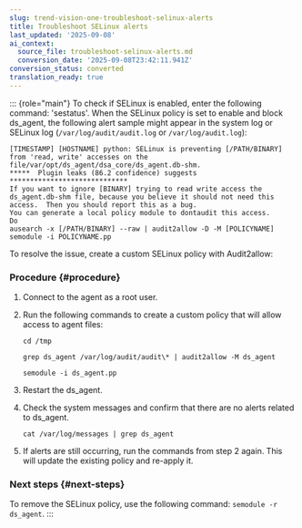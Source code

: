 ```yaml
---
slug: trend-vision-one-troubleshoot-selinux-alerts
title: Troubleshoot SELinux alerts
last_updated: '2025-09-08'
ai_context:
  source_file: troubleshoot-selinux-alerts.md
  conversion_date: '2025-09-08T23:42:11.941Z'
conversion_status: converted
translation_ready: true
---
```


::: {role="main"}
To check if SELinux is enabled, enter the following command: 'sestatus'. When the SELinux policy is set to enable and block ds_agent, the following alert sample might appear in the system log or SELinux log (`/var/log/audit/audit.log` or `/var/log/audit.log`):

``` codeblock
[TIMESTAMP] [HOSTNAME] python: SELinux is preventing [/PATH/BINARY] from 'read, write' accesses on the file/var/opt/ds_agent/dsa_core/ds_agent.db-shm.
*****  Plugin leaks (86.2 confidence) suggests   *****************************
If you want to ignore [BINARY] trying to read write access the ds_agent.db-shm file, because you believe it should not need this access.  Then you should report this as a bug.
You can generate a local policy module to dontaudit this access.
Do
ausearch -x [/PATH/BINARY] --raw | audit2allow -D -M [POLICYNAME]
semodule -i POLICYNAME.pp
```

To resolve the issue, create a custom SELinux policy with Audit2allow:

### Procedure {#procedure}

1.  Connect to the agent as a root user.

2.  Run the following commands to create a custom policy that will allow access to agent files:

    `cd /tmp`

    `grep ds_agent /var/log/audit/audit\* | audit2allow -M ds_agent`

    `semodule -i ds_agent.pp`

3.  Restart the ds_agent.

4.  Check the system messages and confirm that there are no alerts related to ds_agent.

    `cat /var/log/messages | grep ds_agent`

5.  If alerts are still occurring, run the commands from step 2 again. This will update the existing policy and re-apply it.

### Next steps {#next-steps}

To remove the SELinux policy, use the following command: `semodule -r ds_agent`.
:::
